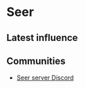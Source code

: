 # Seer

## Latest influence


<AeternumMap name="Seer" />

## Communities

* [Seer server Discord](https://discord.gg/54MFXXcbk3)
